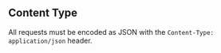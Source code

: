 ## Content Type
All requests must be encoded as JSON with the `Content-Type: application/json` header.

